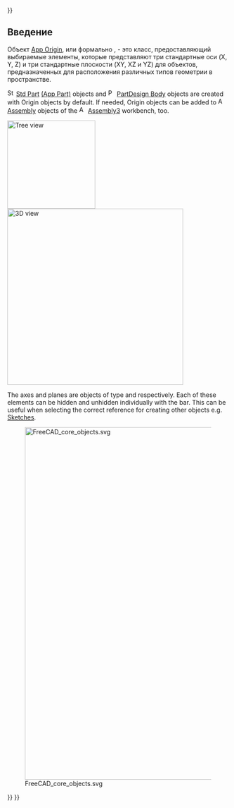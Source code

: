 {{UnfinishedDocu{{#translation:}}}}
<languages/>

<span id="Introduction"></span>
== Введение ==

Объект [[App_OriginGroupExtension/ru|App Origin]], или формально {{incode|App::OriginGroupExtension}}, - это класс, предоставляющий выбираемые элементы, которые представляют три стандартные оси (X, Y, Z) и три стандартные плоскости (XY, XZ и YZ) для объектов, предназначенных для расположения различных типов геометрии в пространстве.

[[Image:Std_Part.svg|16px]] [[Std_Part|Std Part]] [[App_Part|(App Part)]] objects and 
[[Image:PartDesign_Body.svg|16px]] [[PartDesign_Body|PartDesign Body]] objects are created with Origin objects by default. If needed, Origin objects can be added to [[Image:Assembly_Assembly_Tree.svg|16px]] [[Assembly3_CreateAssembly|Assembly]] objects of the [[Image:Assembly3_workbench_icon.svg|16px]] [[Assembly3_Workbench|Assembly3]] workbench, too.

[[Image:App_OriginGroupExtension_example.png|200px|Tree view]] [[Image:App_OriginGroupExtension-02.png|400px|3D view]]
{{Caption|Left: The [[Tree_view|tree view]] showing three objects that use Origin objects. Right: Representation of the Origin elements in the [[3D_view|3D view]].}}

The axes and planes are objects of type {{incode|App::Line}} and {{incode|App::Plane}} respectively. Each of these elements can be hidden and unhidden individually with the {{KEY|Space}} bar. This can be useful when selecting the correct reference for creating other objects e.g. [[Sketch|Sketches]].

[[Image:FreeCAD_core_objects.svg|800px]]

{{Caption|Simplified diagram of the relationships between the core objects in the program. Two of them have an Origin object to control the placement of the objects grouped under them.}}


{{Document_objects_navi{{#translation:}}}}
{{Userdocnavi{{#translation:}}}}